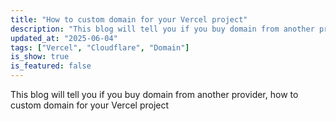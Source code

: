 ```yaml
---
title: "How to custom domain for your Vercel project"
description: "This blog will tell you if you buy domain from another provider, how to custom domain for your Vercel project"
updated_at: "2025-06-04"
tags: ["Vercel", "Cloudflare", "Domain"]
is_show: true
is_featured: false
---
```


This blog will tell you if you buy domain from another provider, how to custom domain for your Vercel project 